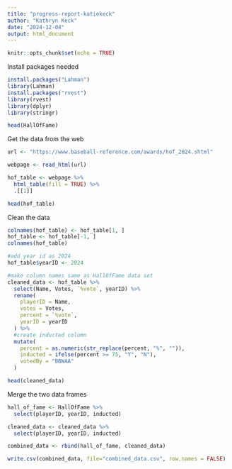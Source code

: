 ```yaml
---
title: "progress-report-katiekeck"
author: "Kathryn Keck"
date: "2024-12-04"
output: html_document
---
```


```r
knitr::opts_chunk$set(echo = TRUE)
```

Install packages needed

```r
install.packages("Lahman")
library(Lahman)
install.packages("rvest")
library(rvest)
library(dplyr)
library(stringr)

head(HallOfFame)
```
Get the data from the web

```r
url <- "https://www.baseball-reference.com/awards/hof_2024.shtml"

webpage <- read_html(url)

hof_table <- webpage %>%
  html_table(fill = TRUE) %>%
  .[[1]]

head(hof_table)
```

Clean the data
```r
colnames(hof_table) <- hof_table[1, ]
hof_table <- hof_table[-1, ]
colnames(hof_table)

#add year id as 2024
hof_table$yearID <- 2024

#make column names same as HallOfFame data set
cleaned_data <- hof_table %>%
  select(Name, Votes, `%vote`, yearID) %>%
  rename(
    playerID = Name,
    votes = Votes,
    percent = `%vote`,
    yearID = yearID
  ) %>%
  #create inducted column
  mutate(
    percent = as.numeric(str_replace(percent, "%", "")),
    inducted = ifelse(percent >= 75, "Y", "N"),
    votedBy = "BBWAA"
  )

head(cleaned_data)

```
Merge the two data frames
```r
hall_of_fame <- HallOfFame %>%
  select(playerID, yearID, inducted) 

cleaned_data <- cleaned_data %>%
  select(playerID, yearID, inducted)

combined_data <- rbind(hall_of_fame, cleaned_data)

write.csv(combined_data, file="combined_data.csv", row.names = FALSE)

```

